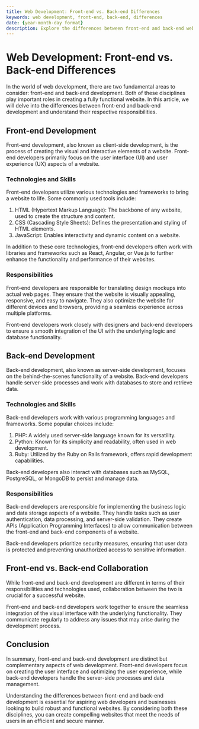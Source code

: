 ```yaml
---
title: Web Development: Front-end vs. Back-end Differences
keywords: web development, front-end, back-end, differences
date: {year-month-day format}
description: Explore the differences between front-end and back-end web development and understand their roles in creating a website.
---
```


# Web Development: Front-end vs. Back-end Differences

In the world of web development, there are two fundamental areas to consider: front-end and back-end development. Both of these disciplines play important roles in creating a fully functional website. In this article, we will delve into the differences between front-end and back-end development and understand their respective responsibilities.

## Front-end Development

Front-end development, also known as client-side development, is the process of creating the visual and interactive elements of a website. Front-end developers primarily focus on the user interface (UI) and user experience (UX) aspects of a website.

### Technologies and Skills

Front-end developers utilize various technologies and frameworks to bring a website to life. Some commonly used tools include:

1. HTML (Hypertext Markup Language): The backbone of any website, used to create the structure and content.
2. CSS (Cascading Style Sheets): Defines the presentation and styling of HTML elements.
3. JavaScript: Enables interactivity and dynamic content on a website.

In addition to these core technologies, front-end developers often work with libraries and frameworks such as React, Angular, or Vue.js to further enhance the functionality and performance of their websites.

### Responsibilities

Front-end developers are responsible for translating design mockups into actual web pages. They ensure that the website is visually appealing, responsive, and easy to navigate. They also optimize the website for different devices and browsers, providing a seamless experience across multiple platforms.

Front-end developers work closely with designers and back-end developers to ensure a smooth integration of the UI with the underlying logic and database functionality.

## Back-end Development

Back-end development, also known as server-side development, focuses on the behind-the-scenes functionality of a website. Back-end developers handle server-side processes and work with databases to store and retrieve data.

### Technologies and Skills

Back-end developers work with various programming languages and frameworks. Some popular choices include:

1. PHP: A widely used server-side language known for its versatility.
2. Python: Known for its simplicity and readability, often used in web development.
3. Ruby: Utilized by the Ruby on Rails framework, offers rapid development capabilities.

Back-end developers also interact with databases such as MySQL, PostgreSQL, or MongoDB to persist and manage data.

### Responsibilities

Back-end developers are responsible for implementing the business logic and data storage aspects of a website. They handle tasks such as user authentication, data processing, and server-side validation. They create APIs (Application Programming Interfaces) to allow communication between the front-end and back-end components of a website.

Back-end developers prioritize security measures, ensuring that user data is protected and preventing unauthorized access to sensitive information.

## Front-end vs. Back-end Collaboration

While front-end and back-end development are different in terms of their responsibilities and technologies used, collaboration between the two is crucial for a successful website.

Front-end and back-end developers work together to ensure the seamless integration of the visual interface with the underlying functionality. They communicate regularly to address any issues that may arise during the development process.

## Conclusion

In summary, front-end and back-end development are distinct but complementary aspects of web development. Front-end developers focus on creating the user interface and optimizing the user experience, while back-end developers handle the server-side processes and data management.

Understanding the differences between front-end and back-end development is essential for aspiring web developers and businesses looking to build robust and functional websites. By considering both these disciplines, you can create compelling websites that meet the needs of users in an efficient and secure manner.